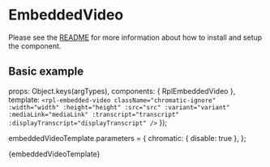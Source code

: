 
<Meta title="Molecules/EmbeddedVideo" />

# EmbeddedVideo
Please see the [README](https://github.com/dpc-sdp/ripple/blob/master/packages/components/Molecules/EmbeddedVideo/README.md) for more information about how to install and setup the component.

## Basic example

  props: Object.keys(argTypes),
  components: { RplEmbeddedVideo },
  template: `
    <rpl-embedded-video
      className="chromatic-ignore"
      :width="width"
      :height="height"
      :src="src"
      :variant="variant"
      :mediaLink="mediaLink"
      :transcript="transcript"
      :displayTranscript="displayTranscript"
    />
  `
});

embeddedVideoTemplate.parameters = {
  chromatic: { disable: true },
};

<Canvas>
  <Story
    name="EmbeddedVideo"
    argTypes={{
      variant: {
        control: {
          type: 'select',
          options: ['full', 'link']
        }
      },
      mediaLink: {
        control: {
          type: 'object'
        }
      }
    }}
    args={{
      width: '854',
      height: '480',
      src: 'https://www.youtube.com/embed/bSlnfyGTiss',
      variant: 'full',
      mediaLink: { text: 'View transcript', url: '#' },
      transcript: 'Sed ut perspiciatis unde omnis iste natus error sit voluptatem accusantium doloremque laudantium, totam rem aperiam, eaque ipsa quae ab illo inventore veritatis et quasi architecto beatae vitae dicta sunt explicabo. Nemo enim ipsam voluptatem quia voluptas sit aspernatur aut odit aut fugit, sed quia consequuntur magni dolores eos qui ratione voluptatem sequi nesciunt. Neque porro quisquam est, qui dolorem ipsum quia dolor sit amet, consectetur, adipisci velit, sed quia non numquam eius modi tempora incidunt ut labore et dolore magnam aliquam quaerat voluptatem. Ut enim ad minima veniam, quis nostrum exercitationem ullam corporis suscipit laboriosam, nisi ut aliquid ex ea commodi consequatur? Quis autem vel eum iure reprehenderit qui in ea voluptate velit esse quam nihil molestiae consequatur, vel illum qui dolorem eum fugiat quo voluptas nulla pariatur?',
      displayTranscript: false
    }}
  >
    {embeddedVideoTemplate}
  </Story>
</Canvas>

<ArgsTable of={RplEmbeddedVideo} />

